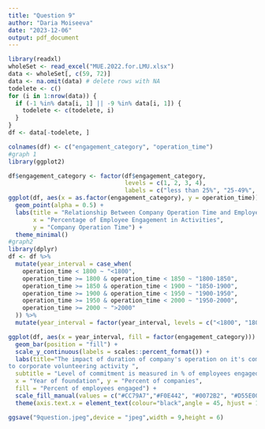 ```yaml
---
title: "Question 9"
author: "Daria Moiseeva"
date: "2023-12-06"
output: pdf_document
---
```


```r
library(readxl)
wholeSet <- read_excel("MUE.2022.for.LMU.xlsx")
data <- wholeSet[, c(59, 72)]
data <- na.omit(data) # delete rows with NA
todelete <- c()
for (i in 1:nrow(data)) {
  if (-1 %in% data[i, 1] || -9 %in% data[i, 1]) {
    todelete <- c(todelete, i)
  }
}
df <- data[-todelete, ]

colnames(df) <- c("engagement_category", "operation_time")
#graph 1
library(ggplot2)

df$engagement_category <- factor(df$engagement_category, 
                                 levels = c(1, 2, 3, 4),
                                 labels = c("less than 25%", "25-49%", "50-74%", "75% and more"))
ggplot(df, aes(x = as.factor(engagement_category), y = operation_time)) +
  geom_point(alpha = 0.5) +
  labs(title = "Relationship Between Company Operation Time and Employee Engagement in Activities",
       x = "Percentage of Employee Engagement in Activities",
       y = "Company Operation Time") +
  theme_minimal()
#graph2
library(dplyr)
df <- df %>%
  mutate(year_interval = case_when(
    operation_time < 1800 ~ "<1800",
    operation_time >= 1800 & operation_time < 1850 ~ "1800-1850",
    operation_time >= 1850 & operation_time < 1900 ~ "1850-1900",
    operation_time >= 1900 & operation_time < 1950 ~ "1900-1950",
    operation_time >= 1950 & operation_time < 2000 ~ "1950-2000",
    operation_time >= 2000 ~ ">2000"
  )) %>%
  mutate(year_interval = factor(year_interval, levels = c("<1800", "1800-1850", "1850-1900", "1900-1950", "1950-2000", ">2000")))

ggplot(df, aes(x = year_interval, fill = factor(engagement_category))) +
  geom_bar(position = "fill") +
  scale_y_continuous(labels = scales::percent_format()) +
  labs(title="The impact of duration of company's operation on it's commitment
to corporate volunteering activity ",
  subtitle = "Level of commitment is measured in % of employees engaged in volunteering",
  x = "Year of foundation", y = "Percent of companies",
  fill = "Percent of employees engaged") +
  scale_fill_manual(values = c("#CC79A7","#F0E442", "#0072B2", "#D55E00"))+
  theme(axis.text.x = element_text(colour="black",angle = 45, hjust = 1, size = 10), title=element_text(size = 14),axis.title = element_text(size = 14),axis.text.y= element_text(colour="black", size = 10), legend.text=element_text(size = 13),legend.title=element_text(size = 14))

ggsave("9question.jpeg",device = "jpeg",width = 9,height = 6)
```